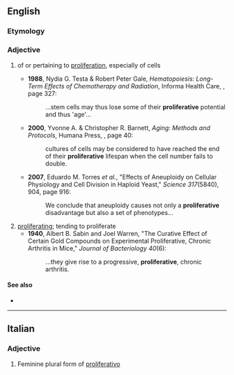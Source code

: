 ==English==

===Etymology===
{{suffix|en|proliferate|ive}}

===Adjective===
{{en-adj}}

# {{lb|en|not comparable|cytology}} of or pertaining to [[proliferation]], especially of cells
#* '''1988''', Nydia G. Testa & Robert Peter Gale, ''Hematopoiesis: Long-Term Effects of Chemotherapy and Radiation'', Informa Health Care, {{ISBN|082477938X}}, page 327:
#*: ...stem cells may thus lose some of their '''proliferative''' potential and thus 'age'...
#* '''2000''', Yvonne A. & Christopher R. Barnett, ''Aging: Methods and Protocols'', Humana Press, {{ISBN|0896035824}}, page 40:
#*: cultures of cells may be considered to have reached the end of their '''proliferative''' lifespan when the cell number fails to double.
#* '''2007''', Eduardo M. Torres ''et al.'', "Effects of Aneuploidy on Cellular Physiology and Cell Division in Haploid Yeast," ''Science 317''(5840), 904, page 916:
#*: We conclude that aneuploidy causes not only a '''proliferative''' disadvantage but also a set of phenotypes...
# [[proliferating]]; tending to proliferate
#* '''1940''', Albert B. Sabin and Joel Warren, "The Curative Effect of Certain Gold Compounds on Experimental Proliferative, Chronic Arthritis in Mice," ''Journal of Bacteriology 40''(6):
#*: ...they give rise to a progressive, '''proliferative''', chronic arthritis.

====See also====
* {{l|en|proliferational}}

----

==Italian==

===Adjective===
{{head|it|adjective form}}

# Feminine plural form of [[proliferativo]]